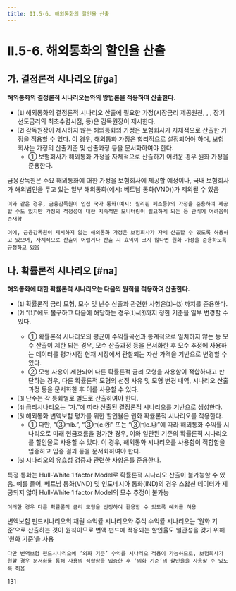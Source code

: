 ```yaml
---
title: II.5-6. 해외통화의 할인율 산출
---
```

# II.5-6. 해외통화의 할인율 산출

## 가. 결정론적 시나리오 [#ga]
**해외통화의 결정론적 시나리오는<OverlayDemo id="253_가"/>와<OverlayDemo id="253_나"/>의 방법론을 적용하여 산출한다.**
- ⑴ 해외통화의 결정론적 시나리오 산출에 필요한 가정(시장금리 제공원천, <OverlayDemo id="최종관찰만기" />, <OverlayDemo id="장기선도금리" />, 장기선도금리의 최초수렴시점, <OverlayDemo id="변동성조정" /> 등)은 감독원장이 제시한다.
- ⑵ 감독원장이 제시하지 않는 해외통화의 가정은 보험회사가 자체적으로 산출한 가정을 적용할 수 있다. 이 경우, 해외통화 가정은 합리적으로 설정되어야 하며, 보험회사는 가정의 산출기준 및 산출과정 등을 문서화하여야 한다.
  - ① 보험회사가 해외통화 가정을 자체적으로 산출하기 어려운 경우 원화 가정을 준용한다.

<Accordion  activeIndex={[]}>
<AccordionTab header="감독원장이 제시하지 않는 해외통화 가정 예시 ">
    금융감독원은 주요 해외통화에 대한 가정을 보험회사에 제공할 예정이나, 국내 보험회사가 해외법인을 두고 있는 일부 해외통화(예시: 베트남 통화(VND))가 제외될 수 있음
    
    이와 같은 경우, 금융감독원이 인접 국가 통화(예시: 필리핀 페소등)의 가정을 준용하여 제공할 수도 있지만 가정의 적정성에 대한 지속적인 모니터링이 필요하게 되는 등 관리에 어려움이 존재함
    
    이에, 금융감독원이 제시하지 않는 해외통화 가정은 보험회사가 자체 산출할 수 있도록 허용하고 있으며, 자체적으로 산출이 어렵거나 산출 시 효익이 크지 않다면 원화 가정을 준용하도록 규정하고 있음
</AccordionTab>
</Accordion>

## 나. 확률론적 시나리오 [#na]
**해외통화에 대한 확률론적 시나리오는 다음의 원칙을 적용하여 산출한다.**

- ⑴ 확률론적 금리 모형, 모수 및 난수 산출과 관련한 사항은<OverlayDemo id="253_다"/>⑴~⑶ 까지를 준용한다.
- ⑵ “⑴”에도 불구하고 다음에 해당하는 경우<OverlayDemo id="253_가"/>⑴~⑶까지 정한 기준을 일부 변경할 수 있다.
  - ① 확률론적 시나리오의 평균이 수익률곡선과 통계적으로 일치하지 않는 등 모수 산출이 제한 되는 경우, 모수 산출과정 등을 문서화한 후 모수 추정에 사용하는 데이터를 평가시점 현재 시장에서 관찰되는 자산 가격을 기반으로 변경할 수 있다.
  - ② 모형 사용이 제한되어 다른 확률론적 금리 모형을 사용함이 적합하다고 판단하는 경우, 다른 확률론적 모형의 선정 사유 및 모형 변경 내역, 시나리오 산출과정 등을 문서화한 후 이를 사용할 수 있다.
- ⑶ 난수는 각 통화별로 별도로 산출하여야 한다.
- ⑷ 금리시나리오는 “가.”에 따라 산출된 결정론적 시나리오를 기반으로 생성한다.
- ⑸ 해외통화 변액보험 평가를 위한 할인율은 원화 확률론적 시나리오를 적용한다.
  - ① 다만, <OverlayDemo id="232_나6"/>"③㈀b.”, “③㈀c.㉮” 또는 “③㈀c.㉯”에 따라 해외통화 수익률 시나리오로 미래 현금흐름을 평가한 경우, 이와 일관된 기준의 확률론적 시나리오를 할인율로 사용할 수 있다. 이 경우, 해외통화 시나리오를 사용함이 적합함을 입증하고 입증 결과 등을 문서화하여야 한다.
- ⑹ 시나리오의 유효성 검증과 관련한 사항은<OverlayDemo id="253_다"/>를 준용한다.

<Accordion  activeIndex={[]}>
<AccordionTab header="⑵② 모형 사용이 제한되어 다른 확률론적 금리 모형 사용이 적합한 경우 ">
    특정 통화는 Hull-White 1 factor Model로 확률론적 시나리오 산출이 불가능할 수 있음. 예를 들어, 베트남 통화(VND) 및 인도네시아 통화(IND)의 경우 스왑션 데이터가 제공되지 않아 Hull-White 1 factor Model의 모수 추정이 불가능

    이러한 경우 다른 확률론적 금리 모형을 선정하여 활용할 수 있도록 예외를 허용
</AccordionTab>
<AccordionTab header="⑸ 해외 변액보험 펀드시나리오의 할인율로 원화 기준을 사용하는 이유 ">
    변액보험 펀드시나리오의 채권 수익률 시나리오와 주식 수익률 시나리오는 ‘원화 기준’으로 산출하는 것이 원칙이므로 변액 펀드에 적용되는 할인율도 일관성을 갖기 위해 ‘원화 기준’을 사용
    
    다만 변액보험 펀드시나리오에 ‘외화 기준’ 수익률 시나리오 적용이 가능하므로, 보험회사가 원할 경우 문서화를 통해 사용의 적합함을 입증한 후 ‘외화 기준’의 할인율을 사용할 수 있도록 허용
</AccordionTab>
</Accordion>

<Cl>131</Cl>
